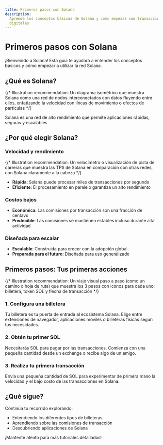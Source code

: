 ```yaml
---
title: Primeros pasos con Solana
description:
  Aprende los conceptos básicos de Solana y cómo empezar con transacciones
  digitales
---
```


# Primeros pasos con Solana

¡Bienvenido a Solana! Esta guía te ayudará a entender los conceptos básicos y
cómo empezar a utilizar la red Solana.

## ¿Qué es Solana?

{/* Illustration recommendation: Un diagrama isométrico que muestra Solana como una red de nodos interconectados con datos fluyendo entre ellos, enfatizando la velocidad con líneas de movimiento o efectos de partículas */}

Solana es una red de alto rendimiento que permite aplicaciones rápidas, seguras
y escalables.

## ¿Por qué elegir Solana?

### Velocidad y rendimiento

{/* Illustration recommendation: Un velocímetro o visualización de pista de carreras que muestra las TPS de Solana en comparación con otras redes, con Solana claramente a la cabeza */}

- **Rápida**: Solana puede procesar miles de transacciones por segundo
- **Eficiente**: El procesamiento en paralelo garantiza un alto rendimiento

### Costos bajos

- **Económica**: Las comisiones por transacción son una fracción de centavo
- **Predecible**: Las comisiones se mantienen estables incluso durante alta
  actividad

### Diseñada para escalar

- **Escalable**: Construida para crecer con la adopción global
- **Preparada para el futuro**: Diseñada para uso generalizado

## Primeros pasos: Tus primeras acciones

{/* Illustration recommendation: Un viaje visual paso a paso (como un camino o hoja de ruta) que muestra los 3 pasos con iconos para cada uno: billetera, token SOL y flecha de transacción */}

### 1. Configura una billetera

Tu billetera es tu puerta de entrada al ecosistema Solana. Elige entre
extensiones de navegador, aplicaciones móviles o billeteras físicas según tus
necesidades.

### 2. Obtén tu primer SOL

Necesitarás SOL para pagar por las transacciones. Comienza con una pequeña
cantidad desde un exchange o recibe algo de un amigo.

### 3. Realiza tu primera transacción

Envía una pequeña cantidad de SOL para experimentar de primera mano la velocidad
y el bajo costo de las transacciones en Solana.

## ¿Qué sigue?

Continúa tu recorrido explorando:

- Entendiendo los diferentes tipos de billeteras
- Aprendiendo sobre las comisiones de transacción
- Descubriendo aplicaciones de Solana

¡Mantente atento para más tutoriales detallados!